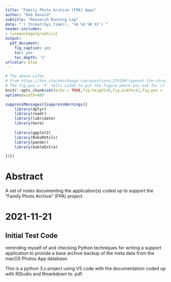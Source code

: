 ```yaml
---
title: "Family Photo Archive (FPA) Apps"
author: "Rob Donald"
subtitle: "Research Running Log"
date: "`r format(Sys.time(), '%A %d %B %Y')`"
header-includes:
- \usepackage{graphicx}
output:
  pdf_document:
    fig_caption: yes
    toc: yes
    toc_depth: '2'
urlcolor: blue
---
```

\def\shrug{\texttt{\raisebox{0.75em}{\char`\_}\char`\\\char`\_\kern-0.5ex(\kern-0.25ex\raisebox{0.25ex}
{\rotatebox{45}{\raisebox{-.75ex}"\kern-1.5ex\rotatebox{-90})}}\kern-0.5ex)\kern-0.5ex\char`\_/\raisebox{0.75em}
{\char`\_}}}

```r
# The above LaTex
# From https://tex.stackexchange.com/questions/279100/typeset-the-shrug-%C2%AF-%E3%83%84-%C2%AF-emoji (post by Mark Wibrow)
# The fig.pos = 'h' tells LaTeX to put the figure where you ask for it
knitr::opts_chunk$set(echo = TRUE,fig.height=8,fig.width=12,fig.pos = 'h')
options(width=80)
```

```r
suppressMessages({suppressWarnings({
    library(dplyr)
    library(readr)
    library(lubridate)
    library(here)
    
    library(ggplot2)
    library(RobsRUtils)
    library(pander)
    library(kableExtra)

})})
```

# Abstract

A set of notes documenting the application(s) coded up to support the "Family Photo Archive" (FPA) project.

# 2021-11-21

## Initial Test Code

reminding myself of and checking Python techniques for writing a support application to provide a base
archive backup of the meta data from the macOS Photos App database.

This is a python 3.x project using VS code with the documentation coded up with RStudio and Rmarkdown to .pdf.








